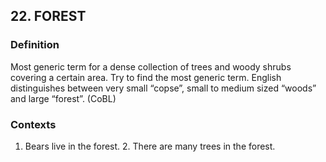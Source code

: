 ## 22. FOREST
### Definition
Most generic term for a dense collection of trees and woody shrubs covering a certain area. Try to find the most generic term. English distinguishes between very small "copse", small to medium sized "woods" and large "forest". (CoBL)

### Contexts
1. Bears live in the forest. 2. There are many trees in the forest.

